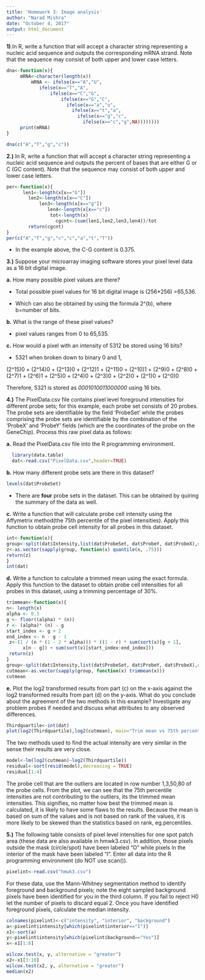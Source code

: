 ```yaml
---
title: 'Homework 3: Image analysis'
author: "Narad Mishra"
date: "October 4, 2017"
output: html_document
---
```


**1)**.In R, write a function that will accept a character string representing a nucleic acid sequence and outputs the corresponding mRNA strand. Note that the sequence may consist of both upper and lower case letters.

```r
dna<-function(x){
     mRNA<-character(length(x))
         mRNA <- ifelse(x=="A","U",
            ifelse(x=="T","A",
                ifelse(x=="C","G",
                    ifelse(x=="G","C",
                      ifelse(x=="a","u",
                        ifelse(x=="t","a",
                          ifelse(x=="g","c",
                            ifelse(x=="c","g",NA))))))))
     print(mRNA)
} 

dna(c("A","T","g","c"))
```

**2.)** In R, write a function that will accept a character string representing a nucleic acid sequence and outputs the percent of bases that are either G or C (GC content). Note that the sequence may consist of both upper and lower case letters.

```r
per<-function(x){
      len1<-length(x[x=="G"])
        len2<-length(x[x=="C"])
            len3<-length(x[x=="g"])
               len4<-length(x[x=="c"])
                tot<-length(x)
                  cgcnt<-(sum(len1,len2,len3,len4))/tot
        return(cgcnt)
}
per(c("A","T","g","c","c","a","t","T"))

```

 * In the example above, the C-G content is 0.375.

**3.)** Suppose your microarray imaging software stores your pixel level data as a 16 bit digital image.

**a.** How many possible pixel values are there?

 * Total possible pixel values for 16 bit digital image is (256*256) =65,536. 

 * Which can also be obtained by using the formula 2^(b), where b=number of bits.

**b.** What is the range of these pixel values?

 * pixel values ranges from  0 to 65,535.
 
**c.** How would a pixel with an intensity of 5312 be stored using 16 bits?

 *  5321 when broken down to binary 0 and 1,
 
 (2^15)0 + (2^14)0 + (2^13)0 + (2^12)1 + (2^11)0 + (2^10)1 + (2^9)0 + (2^8)0 + (2^7)1 + (2^6)1 + (2^5)0 + (2^4)0 + (2^3)0 + (2^2)0 + (2^1)0 + (2^0)0 
 
 Therefore, 5321 is stored as _0001010011000000_ using 16 bits.
 
**4.)** The PixelData.csv file contains pixel level foreground intensities for different probe sets; for this example, each probe set consists of 20 probes. The probe sets are identifiable by the field 'ProbeSet' while the probes comprising the probe sets are identifiable by the combination of the 'ProbeX' and 'ProbeY' fields (which are the coordinates of the probe on the GeneChip). Process this raw pixel data as follows:

**a.** Read the PixelData.csv file into the R programming environment. 
 
```r
  library(data.table)
  dat<-read.csv("PixelData.csv",header=TRUE)
```
  
**b.** How many different probe sets are there in this dataset? 

 ```r
 levels(dat$ProbeSet)
```

 * There are **four** probe sets in the dataset.
This can be obtained by quiring the summary of the data as well.
 
 
**c.** Write a function that will calculate probe cell intensity using the Affymetrix method(the 75th percentile of the pixel intensities). Apply this function to obtain probe cell intensity for all probes in this dataset.

```r
int<-function(x){
group<-split(dat$Intensity,list(dat$ProbeSet, dat$ProbeY, dat$ProbeX),drop=TRUE)
z<-as.vector(sapply(group, function(x) quantile(x, .75)))
return(z)
}
int(dat)
```

**d.** Write a function to calculate a trimmed mean using the exact formula. Apply this function to the dataset to obtain probe cell intensities for all probes in this dataset, using a trimming percentage of 30%.

```r
trimmean<-function(x){
n<- length(x)
alpha <- 0.3
g <- floor((alpha) * (n))
r <- (alpha)* (n) - g
start_index <- g + 2
end_index <- n - g - 1
 z<-(1 / (n * (1 - 2 * alpha))) * ((1 - r) * sum(sort(x)[g + 1], 
      x[n - g]) + sum(sort(x)[start_index:end_index]))
 return(z) 
}
group<-split(dat$Intensity,list(dat$ProbeSet, dat$ProbeY, dat$ProbeX),drop=TRUE)
cutmean<-as.vector(sapply(group, function(x) trimmean(x)))
cutmean

```


**e.** Plot the log2 transformed results from part (c) on the x-axis against the log2 transformed results from part (d) on the y-axis. What do you conclude about the agreement of the two methods in this example? Investigate any problem probes if needed and discuss what attributes to any observed differences.

```r
Thirdquartile<-int(dat)
plot(log2(Thirdquartile),log2(cutmean), main="Trim mean vs 75th percentile", xlab="75% percentile of Intensity", ylab="Trimmed mean of Intensity")
```


The two methods used to find the actual intensity are very similar in the sense their results are very close.

```r
model<-lm(log2(cutmean)~log2(Thirdquartile))
residual<-sort(resid(model),decreasing = TRUE)
residual[1:4]
```
The probe cell that are the outliers are located in row number 1,3,50,80 of the probe cells.
From the plot, we can see that the 75th percentile intensities are not contributing to the outliers, its the trimmed mean intensities. This signifies, no matter how best the trimmed mean is calculated, it is likely to have some flaws to the results. Because the mean is based on sum of the values and is not based on rank of the values, it is more likely to be skewed than the statistics based on rank, eg.percentiles.



**5.)** The following table consists of pixel level intensities for one spot patch area (these data are also available in hmwk3.csv). In addition, those pixels outside the mask (circle/spot) have been labeled "O" while pixels in the interior of the mask have been labeled "I". Enter all data into the R programming environment (do NOT use scan()).

```r
pixelint<-read.csv("hmwk3.csv")
```

For these data, use the Mann-Whitney segmentation method to identify foreground and background pixels; note the eight sampled background pixels have been identified for you in the third column. If you fail to reject H0 let the number of pixels to discard equal 2. Once you have identified foreground pixels, calculate the median intensity.

```r
colnames(pixelint)<-c("intensity", "interior", "background")
a<-pixelint$intensity[which(pixelint$interior=="I")]
x1<-sort(a)
y<-pixelint$intensity[which(pixelint$background=="Yes")]
x<-x1[1:8]
```

```r
wilcox.test(x, y, alternative = "greater")
x2<-x1[3:10]
wilcox.test(x2, y, alternative = "greater")
median(x2)

```


